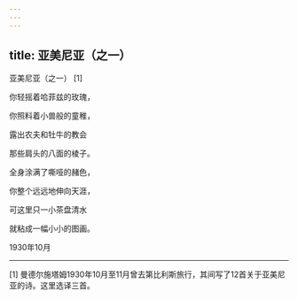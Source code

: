 ```yaml
---
---
---
```

title: 亚美尼亚（之一）
---



亚美尼亚（之一） [1]



你轻摇着哈菲兹的玫瑰，

你照料着小兽般的童稚，

露出农夫和牡牛的教会

那些肩头的八面的棱子。





全身涂满了嘶哑的赭色，

你整个远远地伸向天涯，

可这里只一小茶盘清水

就粘成一幅小小的图画。

1930年10月



* * *



[1] 曼德尔施塔姆1930年10月至11月曾去第比利斯旅行，其间写了12首关于亚美尼亚的诗。这里选译三首。